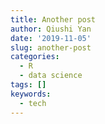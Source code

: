 ```yaml
---
title: Another post
author: Qiushi Yan
date: '2019-11-05'
slug: another-post
categories:
  - R
  - data science
tags: []
keywords:
  - tech
---
```


<!--more-->
